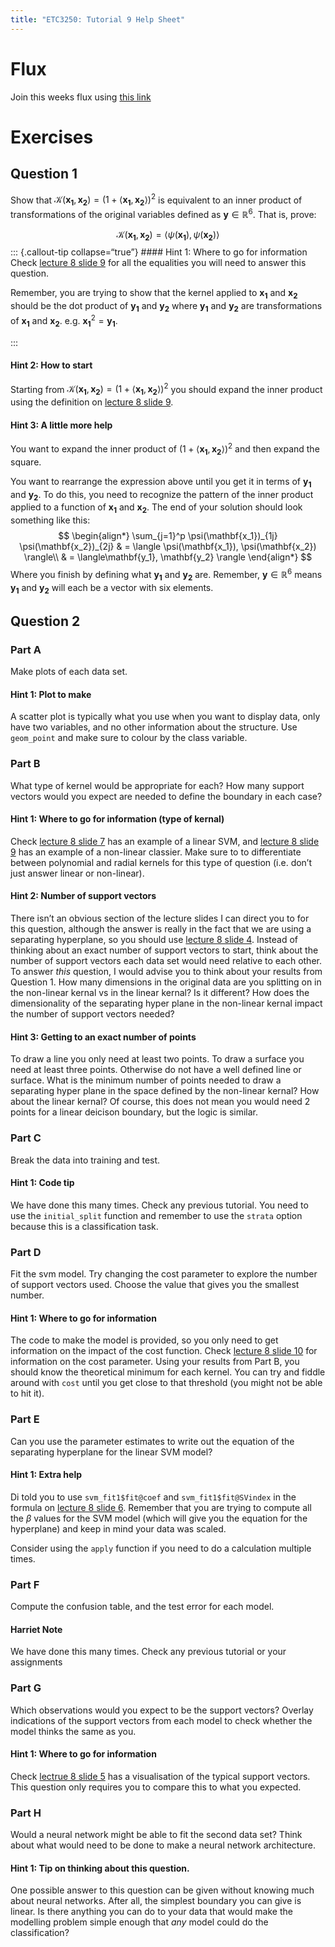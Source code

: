 ```yaml
---
title: "ETC3250: Tutorial 9 Help Sheet"
---
```


# Flux
Join this weeks flux using [this link](https://flux.qa/V3UHTY)

# Exercises
## Question 1
Show that $\mathcal{K}(\mathbf{x_1}, \mathbf{x_2}) = (1 + \langle \mathbf{x_1}, \mathbf{x_2}\rangle) ^2$ is equivalent to an inner product of transformations of the original variables defined as $\mathbf{y} \in \mathbb{R}^6$. That is, prove:

$$ \mathcal{K}(\mathbf{x_1}, \mathbf{x_2}) = \langle \psi(\mathbf{x_1}), \psi(\mathbf{x_2}) \rangle$$
::: {.callout-tip collapse="true"}
#### Hint 1: Where to go for information
Check [lecture 8 slide 9](https://iml.numbat.space/week8/slides.html#/using-kernels-for-non-linear-classification) for all the equalities you will need to answer this question.

Remember, you are trying to show that the kernel applied to $\mathbf{x_1}$ and $\mathbf{x_2}$ should be the dot product of $\mathbf{y_1}$ and $\mathbf{y_2}$ where $\mathbf{y_1}$ and $\mathbf{y_2}$ are transformations of $\mathbf{x_1}$ and $\mathbf{x_2}$. e.g. $\mathbf{x_1}^2 = \mathbf{y_1}$.

:::

::: {.callout-tip collapse="true"}
#### Hint 2: How to start
Starting from $\mathcal{K}(\mathbf{x_1}, \mathbf{x_2}) = (1 + \langle \mathbf{x_1}, \mathbf{x_2}\rangle) ^2$ you should expand the inner product using the definition on [lecture 8 slide 9](https://iml.numbat.space/week8/slides.html#/using-kernels-for-non-linear-classification). 
:::

::: {.callout-tip collapse="true"}
#### Hint 3: A little more help
You want to expand the inner product of  $(1 + \langle \mathbf{x_1}, \mathbf{x_2}\rangle) ^2$ and then expand the square. 

You want to rearrange the expression above until you get it in terms of  $\mathbf{y_1}$ and $\mathbf{y_2}$. To do this, you need to recognize the pattern of the inner product applied to a function of  $\mathbf{x_1}$ and $\mathbf{x_2}$. The end of your solution should look something like this:
$$
\begin{align*}
\sum_{j=1}^p \psi(\mathbf{x_1})_{1j} \psi(\mathbf{x_2})_{2j} & = \langle \psi(\mathbf{x_1}), \psi(\mathbf{x_2}) \rangle\\
                                     & =  \langle\mathbf{y_1}, \mathbf{y_2} \rangle
\end{align*}
$$
Where you finish by defining what $\mathbf{y_1}$ and $\mathbf{y_2}$ are. Remember, $\mathbf{y} \in \mathbb{R}^6$ means $\mathbf{y_1}$ and $\mathbf{y_2}$ will each be a vector with six elements. 
:::

## Question 2
### Part A
Make plots of each data set.

::: {.callout-tip collapse="true"}
#### Hint 1: Plot to make
A scatter plot is typically what you use when you want to display data, only have two variables, and no other information about the structure. Use `geom_point` and make sure to colour by the class variable. 
:::

### Part B
What type of kernel would be appropriate for each? How many support vectors would you expect are needed to define the boundary in each case?

::: {.callout-tip collapse="true"}
#### Hint 1: Where to go for information (type of kernal)
Check [lecture 8 slide 7](https://iml.numbat.space/week8/slides.html#/linear-support-vector-machine-classifier-12) has an example of a linear SVM, and [lecture 8 slide 9](https://iml.numbat.space/week8/slides.html#/using-kernels-for-non-linear-classification) has an example of a non-linear classier. Make sure to to differentiate between polynomial and radial kernels for this type of question (i.e. don't just answer linear or non-linear).
:::

::: {.callout-tip collapse="true"}
#### Hint 2: Number of support vectors
There isn't an obvious section of the lecture slides I can direct you to for this question, although the answer is really in the fact that we are using a separating hyperplane, so you should use [lecture 8 slide 4](https://iml.numbat.space/week8/slides.html#/separating-hyperplanes-13). Instead of thinking about an exact number of support vectors to start, think about the number of support vectors each data set would need relative to each other. To answer *this* question, I would advise you to think about your results from Question 1. How many dimensions in the original data are you splitting on in the non-linear kernal vs in the linear kernal? Is it different? How does the dimensionality of the separating hyper plane in the non-linear kernal impact the number of support vectors needed?
:::

::: {.callout-tip collapse="true"}
#### Hint 3: Getting to an exact number of points
To draw a line you only need at least two points. To draw a surface you need at least three points. Otherwise do not have a well defined line or surface. What is the minimum number of points needed to draw a separating hyper plane in the space defined by the non-linear kernal? How about the linear kernal? Of course, this does not mean you would need 2 points for a linear deicison boundary, but the logic is similar.
:::


### Part C
Break the data into training and test.

::: {.callout-tip collapse="true"}
#### Hint 1: Code tip
We have done this many times. Check any previous tutorial. You need to use the `initial_split` function and remember to use the `strata` option because this is a classification task. 
:::

### Part D
Fit the svm model. Try changing the cost parameter to explore the number of support vectors used. Choose the value that gives you the smallest number.

::: {.callout-tip collapse="true"}
#### Hint 1: Where to go for information
The code to make the model is provided, so you only need to get information on the impact of the cost function. Check [lecture 8 slide 10 ](https://iml.numbat.space/week8/slides.html#/soft-threshold-when-no-separation) for information on the cost parameter. Using your results from Part B, you should know the theoretical minimum for each kernel. You can try and fiddle around with `cost` until you get close to that threshold (you might not be able to hit it).
:::


### Part E
Can you use the parameter estimates to write out the equation of the separating hyperplane for the linear SVM model?

::: {.callout-tip collapse="true"}
#### Hint 1: Extra help
Di told you to use `svm_fit1$fit@coef` and `svm_fit1$fit@SVindex` in the formula on [lecture 8 slide 6](https://iml.numbat.space/week8/slides.html#/separating-hyperplanes-33). Remember that you are trying to compute all the $\beta$ values for the SVM model (which will give you the equation for the hyperplane) and keep in mind your data was scaled.

Consider using the `apply` function if you need to do a calculation multiple times.
:::

### Part F
Compute the confusion table, and the test error for each model.

::: {.callout-tip}
#### Harriet Note
We have done this many times. Check any previous tutorial or your assignments 
:::

### Part G
Which observations would you expect to be the support vectors? Overlay indications of the support vectors from each model to check whether the model thinks the same as you.

::: {.callout-tip collapse="true"}
#### Hint 1: Where to go for information
Check [lectrue 8 slide 5](https://iml.numbat.space/week8/slides.html#/separating-hyperplanes-23) has a visualisation of the typical support vectors. This question only requires you to compare this to what you expected.
:::

### Part H
Would a neural network might be able to fit the second data set? Think about what would need to be done to make a neural network architecture.

::: {.callout-tip collapse="true"}
#### Hint 1: Tip on thinking about this question.
One possible answer to this question can be given without knowing much about neural networks. After all, the simplest boundary you can give is linear. Is there anything you can do to your data that would make the modelling problem simple enough that *any* model could do the classification?
:::




